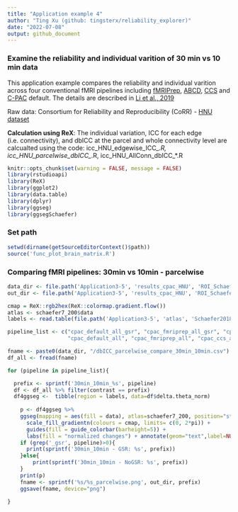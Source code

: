```yaml
---
title: "Application example 4"
author: "Ting Xu (github: tingsterx/reliability_explorer)"
date: "2022-07-08"
output: github_document
---
```


### Examine the reliability and individual varition of 30 min vs 10 min data 

This application example compares the reliability and individual varition across four conventional fMRI pipelines including [fMRIPrep](https://fmriprep.org/en/stable/), [ABCD](https://www.biorxiv.org/content/10.1101/2021.07.09.451638v1), [CCS](https://www.sciencedirect.com/science/article/abs/pii/S2095927316305394) and [C-PAC](https://fcp-indi.github.io/docs/latest/user/index) default. The details are described in [Li et al., 2019](https://www.biorxiv.org/content/10.1101/2021.12.01.470790v1)

Raw data: Consortium for Reliability and Reproducibility (CoRR) - [HNU dataset]( http://fcon_1000.projects.nitrc.org/indi/CoRR/html/hnu_1.html)

**Calculation using ReX**: The individual variation, ICC for each edge (i.e. connectivity), and dbICC at the parcel and whole connectivity level are calcualted using the code: icc_HNU_edgewise_ICC_*.R, icc_HNU_parcelwise_dbICC_*.R, icc_HNU_AllConn_dbICC_*.R


```r
knitr::opts_chunk$set(warning = FALSE, message = FALSE) 
library(rstudioapi)
library(ReX)
library(ggplot2)
library(data.table)
library(dplyr)
library(ggseg)
library(ggsegSchaefer)
```

### Set path
```r
setwd(dirname(getSourceEditorContext()$path))
source('func_plot_brain_matrix.R')
```


### Comparing fMRI pipelines: 30min vs 10min - parcelwise
```r
data_dir <- file.path('Application3-5', 'results_cpac_HNU', 'ROI_Schaefer200', 'rex_dbICC_per_parcel')
out_dir <- file.path('Application3-5', 'results_cpac_HNU', 'ROI_Schaefer200', 'rex_dbICC_per_parcel_plot')

cmap = ReX::rgb2hex(ReX::colormap.gradient.flow())
atlas <- schaefer7_200$data
labels <- read.table(file.path('Application3-5', 'atlas', 'Schaefer2018_200Parcels_7Networks_labels_MatchedTo_ggseg.txt'), header = TRUE)[,1]

pipeline_list <- c("cpac_default_all_gsr", "cpac_fmriprep_all_gsr", "cpac_ccs_all_gsr", "cpac_abcd_all_gsr", 
                   "cpac_default_all", "cpac_fmriprep_all", "cpac_ccs_all", "cpac_abcd_all")

fname <- paste0(data_dir, "/dbICC_parcelwise_compare_30min_10min.csv")
df_all <- fread(fname)

for (pipeline in pipeline_list){

  prefix <- sprintf('30min_10min_%s', pipeline)
  df <- df_all %>% filter(contrast == prefix)
  df4ggseg <-  tibble(region = labels, data=df$delta.theta_norm)
    
    p <- df4ggseg %>% 
    ggseg(mapping = aes(fill = data), atlas=schaefer7_200, position="stacked") +
      scale_fill_gradientn(colours = cmap, limits= c(0, 2*pi)) +
      guides(fill = guide_colorbar(barheight=5)) +
      labs(fill = "normalized changes") + annotate(geom="text",label=NULL)
    if (grep('_gsr', pipeline)>0){
      print(sprintf('30min_10min - GSR: %s', prefix))
    }else{
        print(sprintf('30min_10min - NoGSR: %s', prefix))
    }
    print(p)
    fname <- sprintf('%s/%s_parcelwise.png', out_dir, prefix)
    ggsave(fname, device="png")
      
}
  

```